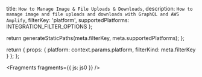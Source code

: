   title: `How to Manage Image & File Uploads & Downloads`,
  description: `How to manage image and file uploads and downloads with GraphQL and AWS Amplify`,
  filterKey: 'platform',
  supportedPlatforms: INTEGRATION_FILTER_OPTIONS
};



  return generateStaticPaths(meta.filterKey, meta.supportedPlatforms);
};

  return {
    props: {
      platform: context.params.platform,
      filterKind: meta.filterKey
    }
  };
};


<Fragments fragments={{ js: js0 }} />
